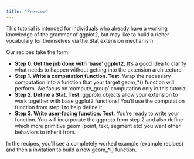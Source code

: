 ```yaml
---
title: "Preview"
---
```





This tutorial is intended for individuals who already have a working knowledge of the grammar of ggplot2, but may like to build a richer vocabulary for themselves via the Stat extension mechanism.

Our recipes take the form:

- **Step 0. Get the job done with 'base' ggplot2.** 
It's a good idea to clarify what needs to happen without getting into the extension architecture
- **Step 1. Write a computation function.  Test.** 
Wrap the necessary computation into a function that your target geom_*() function will perform. We focus on 'compute_group' computation only in this tutorial.
- **Step 2. Define a Stat. Test.** 
ggproto objects allow your extension to work together with base ggplot2 functions!  You'll use the computation function from step 1 to help define it.  
- **Step 3. Write user-facing function. Test.** 
You're ready to write your function.  You will incorporate the ggproto from step 2 and also define which more primitive geom (point, text, segment etc) you want other behaviors to inherit from. 

In the recipes, you'll see a completely worked example (example recipes) and then a invitation to build a new geom_*() function.

